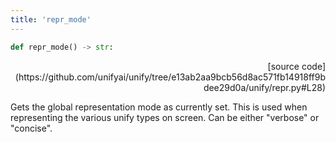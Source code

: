 ```yaml
---
title: 'repr_mode'
---
```


```python
def repr_mode() -> str:
```

<p align="right">[source code](https://github.com/unifyai/unify/tree/e13ab2aa9bcb56d8ac571fb14918ff9bdee29d0a/unify/repr.py#L28)</p>

Gets the global representation mode as currently set. This is used when representing
the various unify types on screen. Can be either "verbose" or "concise".